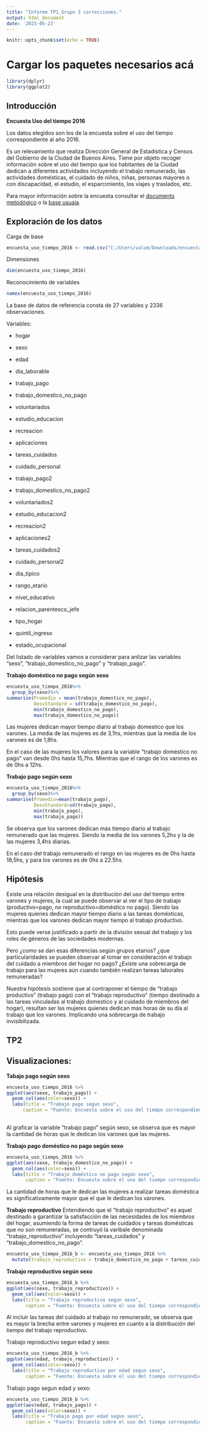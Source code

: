 ---
title: "Informe TP1_Grupo 3 correcciones."
output: html_document
date: '2023-05-23'
---
```{r setup, include=FALSE}
knitr::opts_chunk$set(echo = TRUE)
```


# Cargar los paquetes necesarios acá
```{r}
library(dplyr)
library(ggplot2)
```



## Introducción

__Encuesta Uso del tiempo 2016__

Los datos elegidos son los de la encuesta sobre el uso del tiempo correspondiente al año 2016.

Es un relevamiento que realiza Dirección General de Estadística y Censos del Gobierno de la Ciudad de Buenos Aires. Tiene por objeto recoger información sobre el uso del tiempo que los habitantes de la Ciudad dedican a diferentes actividades incluyendo el trabajo remunerado, las actividades domésticas, el cuidado de niños, niñas, personas mayores o con discapacidad, el estudio, el esparcimiento, los viajes y traslados, etc. 

Para mayor información sobre la encuesta consultar el [documento metodógico](https://www.estadisticaciudad.gob.ar/eyc/wp-content/uploads/2017/10/UT_CABA_2017.pdf) o la [base usuaia](https://www.estadisticaciudad.gob.ar/eyc/?p=74110).

## Exploración de los datos
Carga de base

```{r}
encuesta_uso_tiempo_2016 <- read.csv("C:/Users/valum/Downloads/encuesta_uso_tiempo_2016.csv", header = TRUE)
```

Dimensiones
```{r}
dim(encuesta_uso_tiempo_2016)
```

Reconocimiento de variables
```{r}
names(encuesta_uso_tiempo_2016)

```

La base de datos de referencia consta de 27 variables y 2336 observaciones. 

Variables:

- hogar
- sexo
- edad 

- dia_laborable
- trabajo_pago
- trabajo_domestico_no_pago
- voluntariados
- estudio_educacion
- recreacion
- aplicaciones
- tareas_cuidados
- cuidado_personal 

- trabajo_pago2
- trabajo_domestico_no_pago2
- voluntariados2
- estudio_educacion2
- recreacion2
- aplicaciones2
- tareas_cuidados2
- cuidado_personal2 

- dia_tipico
- rango_etario
- nivel_educativo
- relacion_parentesco_jefe
- tipo_hogar
- quintil_ingreso
- estado_ocupacional 



Del listado de variables vamos a considerar para anlizar las variables "sexo", "trabajo_domestico_no_pago" y "trabajo_pago".

__Trabajo doméstico  no pago según sexo__
```{r}
encuesta_uso_tiempo_2016%>%
  group_by(sexo)%>%
summarise(Promedio = mean(trabajo_domestico_no_pago),
          DesvStandard = sd(trabajo_domestico_no_pago),
          min(trabajo_domestico_no_pago),
          max(trabajo_domestico_no_pago))

```
Las mujeres dedican mayor tiempo diario al trabajo domestico que los varones. La media de las mujeres es de 3,1hs, mientras que la media de los varones es de 1,8hs.

En el caso de las mujeres los valores para la variable "trabajo doméstico no pago" van desde 0hs hasta 15,7hs. Mientras que el rango de los varones es de 0hs a 12hs.

__Trabajo pago según sexo__
```{r}
encuesta_uso_tiempo_2016%>%
  group_by(sexo)%>%
summarise(Promedio=mean(trabajo_pago),
          DesvStandard=sd(trabajo_pago),
          min(trabajo_pago),
          max(trabajo_pago))
```
Se observa que los varones dedican más tiempo diario al trabajo remunerado que las mujeres. Siendo la media de los varones 5,2hs y la de las mujeres 3,4hs diarias.  

En el caso del trabajo remunerado el rango en las mujeres es de 0hs hasta 18,5hs, y para los varones es de 0hs a 22.5hs. 

           
           

## Hipótesis
Existe una relación desigual en la distribución del uso del tiempo entre varones y mujeres, la cual se puede observar al ver el tipo de trabajo (productivo=pago, no reproductivo=doméstico no pago). Siendo las mujeres quienes dedican mayor tiempo diario a las tareas domésticas, mientras que los varones dedican mayor tiempo al trabajo productivo. 

Esto puede verse justificado a partir de la división sexual del trabajo y los roles de géneros de las sociedades modernas.


 Pero ¿como se dan esas diferencias según grupos etarios?
¿que particularidades se pueden observar al tomar en consideración el trabajo del cuidado a miembros del hogar no pago? ¿Existe una sobrecarga de trabajo para las mujeres aún cuando también realizan tareas laborales remuneradas? 


Nuestra hipótesis sostiene que al contraponer el tiempo de "trabajo productivo" (trabajo pago) con el "trabajo reproductivo" (tiempo destinado a las tareas vinculadas al trabajo domestico y al cuidado de miembros del hogar), resultan ser las mujeres quienes dedican más horas de su día al trabajo que los varones. Implicando una sobrecarga de trabajo invisibilizada.


## TP2
## Visualizaciones:
__Tabajo pago según sexo__
```{r}
encuesta_uso_tiempo_2016 %>%
ggplot(aes(sexo, trabajo_pago)) +
  geom_col(aes(color=sexo)) +
  labs(title = "Trabajo pago segun sexo",
      caption = "Fuente: Encuesta sobre el uso del tiempo correspondiente al ano 2016. Direccion de Estadisticas y Censos, GCBA.")
  
```

Al graficar la variable "trabajo pago" según sexo, se observa que es mayor la cantidad de horas que le dedican los varones que las mujeres.


__Trabajo pago doméstico no pago según sexo__
```{r}
encuesta_uso_tiempo_2016 %>%
ggplot(aes(sexo, trabajo_domestico_no_pago)) +
  geom_col(aes(color=sexo)) +
  labs(title = "Trabajo doméstico no pago según sexo",
       caption = "Fuente: Encuesta sobre el uso del tiempo correspondiente al año 2016. Dirección de Estadísticas y Censos, GCBA.")

```

La cantidad de horas que le dedican las mujeres a realizar tareas doméstica es significativamente mayor que el que le dedican los varones.

__Trabajo reproductivo__ 
Entendiendo que el "trabajo reproductivo" es aquel destinado a garantizar la satisfacción de las necesidades de los miembros del hogar, asumiendo la forma de tareas de cuidados y tareas domésticas que no son remuneradas, se contruyó la varibale denominada "trabajo_reproductivo" incluyendo "tareas_cuidados" y "trabajo_domestico_no_pago".

```{r}
encuesta_uso_tiempo_2016_b <- encuesta_uso_tiempo_2016 %>% 
  mutate(trabajo_reproductivo = trabajo_domestico_no_pago + tareas_cuidados)
```

__Trabajo reproductivo según sexo__
```{r}
encuesta_uso_tiempo_2016_b %>%
ggplot(aes(sexo, trabajo_reproductivo)) +
  geom_col(aes(color=sexo)) +
  labs(title = "Trabajo reproductivo segun sexo",
       caption = "Fuente: Encuesta sobre el uso del tiempo correspondiente al 2016. Direccion de Estadisticas y Censos, GCBA.")

```
Al incluir las tareas del cuidado al trabajo no remunerado, se observa que es mayor la brecha entre varones y mujeres en cuanto a la distribución del tiempo del trabajo reproductivo.

Trabajo reproductivo segun edad y sexo:

```{r}

encuesta_uso_tiempo_2016_b %>%
ggplot(aes(edad, trabajo_reproductivo)) +
  geom_col(aes(color=sexo)) +
  labs(title = "Trabajo reproductivo por edad segun sexo",
       caption = "Fuente: Encuesta sobre el uso del tiempo correspondiente al 2016. Direccion de Estadisticas y Censos, GCBA.")
```

Trabajo pago segun edad y sexo:

```{r}
encuesta_uso_tiempo_2016_b %>%
ggplot(aes(edad, trabajo_pago)) +
  geom_col(aes(color=sexo)) +
  labs(title = "Trabajo pago por edad segun sexo",
       caption = "Fuente: Encuesta sobre el uso del tiempo correspondiente al 2016. Direccion de Estadisticas y Censos, GCBA.")
```